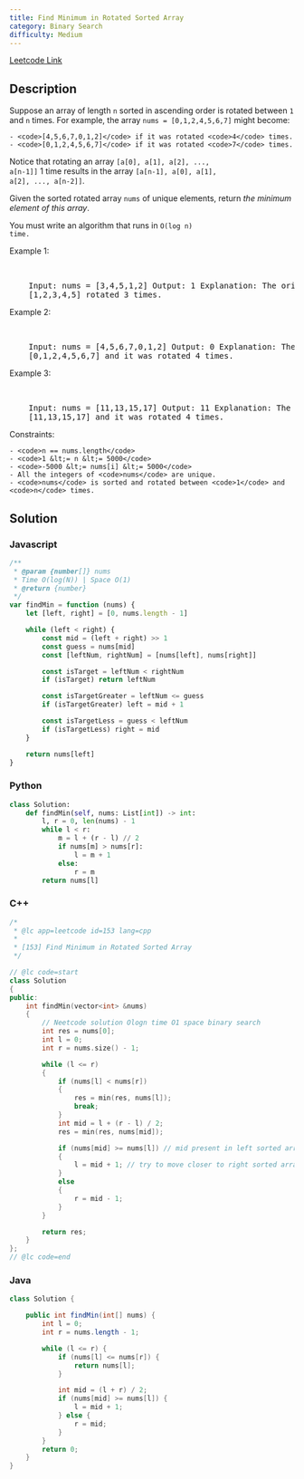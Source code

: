 ```yaml
---
title: Find Minimum in Rotated Sorted Array
category: Binary Search
difficulty: Medium
---
```


<Callout>

[Leetcode Link](https://leetcode.com/problems/find-minimum-in-rotated-sorted-array)

</Callout>

## Description

Suppose an array of length <code>n</code> sorted in ascending order is rotated between <code>1</code> and <code>n</code> times. For example, the array <code>nums = [0,1,2,4,5,6,7]</code> might become:

    - <code>[4,5,6,7,0,1,2]</code> if it was rotated <code>4</code> times.
    - <code>[0,1,2,4,5,6,7]</code> if it was rotated <code>7</code> times.

Notice that rotating an array <code>[a[0], a[1], a[2], ..., a[n-1]]</code> 1 time results in the array <code>[a[n-1], a[0], a[1], a[2], ..., a[n-2]]</code>.

Given the sorted rotated array <code>nums</code> of unique elements, return _the minimum element of this array_.

You must write an algorithm that runs in <code>O(log n) time.</code>

Example 1:

<br />
<pre className="overflow-x-auto">
	Input: nums = [3,4,5,1,2] Output: 1 Explanation: The original array was
	[1,2,3,4,5] rotated 3 times.
</pre>

Example 2:

<br />
<pre className="overflow-x-auto">
	Input: nums = [4,5,6,7,0,1,2] Output: 0 Explanation: The original array was
	[0,1,2,4,5,6,7] and it was rotated 4 times.
</pre>

Example 3:

<br />
<pre className="overflow-x-auto">
	Input: nums = [11,13,15,17] Output: 11 Explanation: The original array was
	[11,13,15,17] and it was rotated 4 times.
</pre>

Constraints:

    - <code>n == nums.length</code>
    - <code>1 &lt;= n &lt;= 5000</code>
    - <code>-5000 &lt;= nums[i] &lt;= 5000</code>
    - All the integers of <code>nums</code> are unique.
    - <code>nums</code> is sorted and rotated between <code>1</code> and <code>n</code> times.

## Solution

### Javascript

```javascript
/**
 * @param {number[]} nums
 * Time O(log(N)) | Space O(1)
 * @return {number}
 */
var findMin = function (nums) {
	let [left, right] = [0, nums.length - 1]

	while (left < right) {
		const mid = (left + right) >> 1
		const guess = nums[mid]
		const [leftNum, rightNum] = [nums[left], nums[right]]

		const isTarget = leftNum < rightNum
		if (isTarget) return leftNum

		const isTargetGreater = leftNum <= guess
		if (isTargetGreater) left = mid + 1

		const isTargetLess = guess < leftNum
		if (isTargetLess) right = mid
	}

	return nums[left]
}
```

### Python

```python
class Solution:
    def findMin(self, nums: List[int]) -> int:
        l, r = 0, len(nums) - 1
        while l < r:
            m = l + (r - l) // 2
            if nums[m] > nums[r]:
                l = m + 1
            else:
                r = m
        return nums[l]

```

### C++

```cpp
/*
 * @lc app=leetcode id=153 lang=cpp
 *
 * [153] Find Minimum in Rotated Sorted Array
 */

// @lc code=start
class Solution
{
public:
    int findMin(vector<int> &nums)
    {
        // Neetcode solution Ologn time O1 space binary search
        int res = nums[0];
        int l = 0;
        int r = nums.size() - 1;

        while (l <= r)
        {
            if (nums[l] < nums[r])
            {
                res = min(res, nums[l]);
                break;
            }
            int mid = l + (r - l) / 2;
            res = min(res, nums[mid]);

            if (nums[mid] >= nums[l]) // mid present in left sorted array
            {
                l = mid + 1; // try to move closer to right sorted array
            }
            else
            {
                r = mid - 1;
            }
        }

        return res;
    }
};
// @lc code=end

```

### Java

```java
class Solution {

    public int findMin(int[] nums) {
        int l = 0;
        int r = nums.length - 1;

        while (l <= r) {
            if (nums[l] <= nums[r]) {
                return nums[l];
            }

            int mid = (l + r) / 2;
            if (nums[mid] >= nums[l]) {
                l = mid + 1;
            } else {
                r = mid;
            }
        }
        return 0;
    }
}

```
